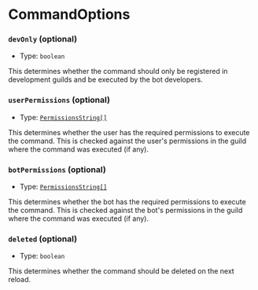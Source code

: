 # CommandOptions

### `devOnly` (optional)

- Type: `boolean`

This determines whether the command should only be registered in development guilds and be executed by the bot developers.

### `userPermissions` (optional)

- Type: [`PermissionsString[]`](https://discord.js.org/docs/packages/discord.js/main/PermissionsString:TypeAlias)

This determines whether the user has the required permissions to execute the command. This is checked against the user's permissions in the guild where the command was executed (if any).

### `botPermissions` (optional)

- Type: [`PermissionsString[]`](https://discord.js.org/docs/packages/discord.js/main/PermissionsString:TypeAlias)

This determines whether the bot has the required permissions to execute the command. This is checked against the bot's permissions in the guild where the command was executed (if any).

### `deleted` (optional)

- Type: `boolean`

This determines whether the command should be deleted on the next reload.
